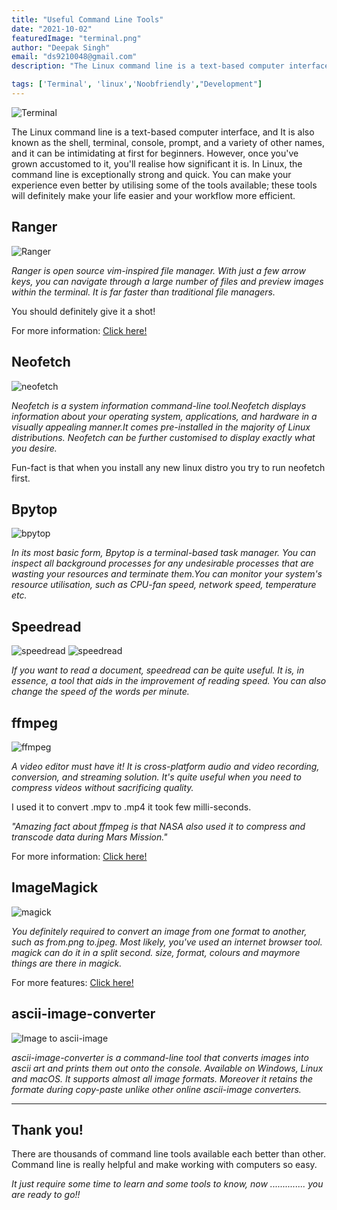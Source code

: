 ```yaml
---
title: "Useful Command Line Tools"
date: "2021-10-02"
featuredImage: "terminal.png"
author: "Deepak Singh"
email: "ds9210048@gmail.com"
description: "The Linux command line is a text-based computer interface, and It is also known as the shell, terminal, console, prompt, and a variety of other names, and it can be intimidating at first for beginners..."

tags: ['Terminal', 'linux','Noobfriendly',"Development"]
---
```


![Terminal](/assets/images/blogs_images/terminal_utilites/terminal.png)

The Linux command line is a text-based computer interface, and It is also known as the shell, terminal, console, prompt, and a variety of other names, and it can be intimidating at first for beginners.
However, once you've grown accustomed to it, you'll realise how significant it is.
In Linux, the command line is exceptionally strong and quick.
You can make your experience even better by utilising some of the tools available; these tools will definitely make your life easier and your workflow more efficient.



## Ranger

![Ranger](/assets/images/blogs_images/terminal_utilites/ranger.gif) 

*Ranger is open source vim-inspired file manager. With just a few arrow keys, you can navigate through a large number of files and preview images within the terminal. It is far faster than traditional file managers.*

You should definitely give it a shot!

For more information: [Click here!](https://github.com/ranger/ranger)


## Neofetch

![neofetch](/assets/images/blogs_images/terminal_utilites/neofetch.png)

*Neofetch is a system information command-line tool.Neofetch displays information about your operating system, applications, and hardware in a visually appealing manner.It comes pre-installed in the majority of Linux distributions. Neofetch can be further customised to display exactly what you desire.*

Fun-fact is that when you install any new linux distro you try to run neofetch first.



## Bpytop

![bpytop](/assets/images/blogs_images/terminal_utilites/bpytop.png)

*In its most basic form, Bpytop is a terminal-based task manager. You can inspect all background processes for any undesirable processes that are wasting your resources and terminate them.You can monitor your system's resource utilisation, such as CPU-fan speed, network speed, temperature etc.*



## Speedread

![speedread](/assets/images/blogs_images/terminal_utilites/speedread1.gif)
![speedread](/assets/images/blogs_images/terminal_utilites/speedread2.gif)

*If you want to read a document, speedread can be quite useful. It is, in essence, a tool that aids in the improvement of reading speed. You can also change the speed of the words per minute.*



## ffmpeg

![ffmpeg](/assets/images/blogs_images/terminal_utilites/ffmpeg.png)

*A video editor must have it! It is cross-platform audio and video recording, conversion, and streaming solution. It's quite useful when you need to compress videos without sacrificing quality.*

I used it to convert .mpv to .mp4 it took few milli-seconds.

*"Amazing fact about ffmpeg is that NASA also used it to compress and transcode data during Mars Mission."*

For more information: [Click here!](https://ffmpeg.org/)


## ImageMagick

![magick](/assets/images/blogs_images/terminal_utilites/magick.gif)

*You definitely required to convert an image from one format to another, such as from.png to.jpeg. Most likely, you've used an internet browser tool. magick can do it in a split second. size, format, colours and maymore things are there in magick.* 

For more features: [Click here!](https://imagemagick.org/index.php)



## ascii-image-converter

![Image to ascii-image](/assets/images/blogs_images/terminal_utilites/ascii.gif)

*ascii-image-converter is a command-line tool that converts images into ascii art and prints them out onto the console. Available on Windows, Linux and macOS. It supports almost all image formats. Moreover it retains the formate during copy-paste unlike other online ascii-image converters.*


---



## Thank you!

There are thousands of command line tools available each better than other. Command line is really helpful and make working with computers so easy. 

*It just require some time to learn and some tools to know, now .............. you are ready to go!!*